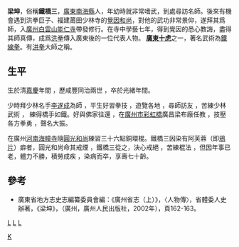 '''梁坤'''{{BD|1813年||1886年||}}，俗稱'''鐵橋三'''，[[廣東|廣東]][[南海縣|南海縣]]人，年幼時就非常嗜武，到處尋訪名師。後來有機會遇到洪拳巨子、福建莆田少林寺的[[覺因和尚|覺因和尚]]，對他的武功非常景仰，遂拜其爲師，入[[廣州|廣州]][[白云山_(广州)|白雲山]][[能仁寺|能仁寺]]帶發修行。在寺中學藝七年，得到覺因的悉心教誨，盡得其師真傳，成爲[[洪拳|洪拳]]傳入廣東後的一位代表人物。 '''[[廣東十虎|廣東十虎]]'''之一，著名武術為[[鐵線拳|鐵線拳]]。有[[洪拳|洪拳]]大師之稱。

== 生平 ==
生於清[[嘉慶|嘉慶]]年間 ，歷咸豐同治兩世 ，卒於光緒年間。

少時拜少林名手[[李遂成|李遂成]]為師 ，平生好習拳技 ，遊覽各地 ，尋師訪友 ，苦練少林武術 ， 練得橋手如鐵。好與佛家往還 ，在[[廣州市|廣州市]][[彩虹桥_(广州)|彩虹橋]]廣昌梁布廠任教 ，技壓各方拳勇 ，聲名大振。

在廣州[[河南_(廣州)|河南]][[海幢寺|海幢寺]]隨[[圓光和尚|圓光和尚]]練習三十六點銅環棍。鐵橋三因染有阿芙蓉（即[[鴉片|鴉片]]）癖者，圓光和尚命其戒煙 ，鐵橋三從之，決心戒絕 ，苦練棍法 ，但因年事已老，體力不勝，積勞成疾 ，染病而卒，享壽七十齡。 
==參考==
*廣東省地方志史志編纂委員會編：《廣州省志（上）》，〈人物傳〉，省體委人史辦著，《梁坤》，（廣州，廣州人民出版社，2002年），頁162-163。
[[category:洪拳|L]]
[[category:清朝武术家|L]]
[[category:南海人|L]]
[[Category:梁姓|K]]